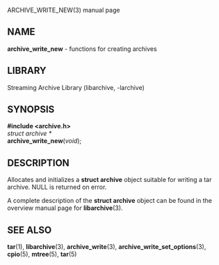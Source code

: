 ARCHIVE_WRITE_NEW(3) manual page 
== NAME == 
'''archive_write_new''' 
- functions for creating archives 
== LIBRARY == 
Streaming Archive Library (libarchive, -larchive) 
== SYNOPSIS == 
'''<nowiki>#include <archive.h></nowiki>''' 
<br> 
''struct archive *'' 
<br> 
'''archive_write_new'''(''void''); 
== DESCRIPTION == 
Allocates and initializes a 
'''struct archive''' 
object suitable for writing a tar archive. 
NULL 
is returned on error. 

A complete description of the 
'''struct archive''' 
object can be found in the overview manual page for 
'''libarchive'''(3). 
== SEE ALSO == 
'''tar'''(1), 
'''libarchive'''(3), 
'''archive_write'''(3), 
'''archive_write_set_options'''(3), 
'''cpio'''(5), 
'''mtree'''(5), 
'''tar'''(5) 
